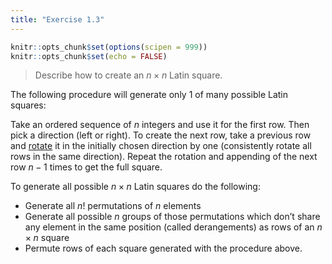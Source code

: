 ```yaml
---
title: "Exercise 1.3"
---
```


```r
knitr::opts_chunk$set(options(scipen = 999))
knitr::opts_chunk$set(echo = FALSE)
```

> Describe how to create an $n \times n$ Latin square.

The following procedure will generate only 1 of many possible Latin squares:

Take an ordered sequence of $n$ integers and use it for the first row. Then pick a direction (left or right). To create the next row, take a previous row and [rotate](https://www.quora.com/What-does-it-mean-by-rotating-an-array-in-programming) it in the initially chosen direction by one (consistently rotate all rows in the same direction). Repeat the rotation and appending of the next row $n-1$ times to get the full square.

To generate all possible $n \times n$ Latin squares do the following:

* Generate all $n!$ permutations of $n$ elements
* Generate all possible $n$ groups of those permutations which don't share any element in the same position (called derangements) as rows of an $n \times n$ square
* Permute rows of each square generated with the procedure above.